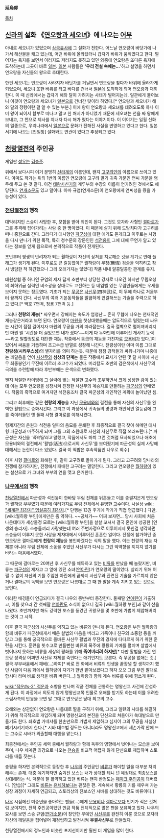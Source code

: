 '''延烏郞'''

[[목차]]

== [[신라]]의 설화 《[[연오랑과 세오녀]]》에 나오는 [[어부]] ==
아내로 세오녀가 있었으며 [[삼국유사]]에 그 설화가 전한다. 어느날 연오랑이 바닷가에 나가서 해산물을 캐고 있는데, 어떤 바위에 올라탔더니 갑자기 바위가 움직였다고 한다. 멀어지는 육지를 보면서 이러지도 저러지도 못하고 있던 와중에 연오랑은 또다른 육지에 도착하는데 그곳이 바로 [[일본]]. [[일본]] 사람들은 ''''우리 전설 속에는…''''하고 설명을 하면서 연오랑을 자신들의 왕으로 추대한다.

한편 세오녀는 연오랑이 사라지자 바닷가를 거닐면서 연오랑을 찾다가 바위에 올라가게 되었으며, 세오녀 또한 바위를 타고 바다를 건너서 [[일본]]에 도착하게 되어 연오랑과 재회한다. 이 때 신라에서는 갑자기 해와 달이 가려지는 사태가 벌어지는데, 일관에게 물어보니 이것이 연오랑과 세오녀가 [[일본]]으로 건너간 탓이라 하였다.[* 연오랑과 세오녀가 해와 달의 정령이란 걸 알 수 있는 부분.] 이에 왕이 연오랑과 세오녀를 데려오도록 하나 이미 왕이 되어서 함부로 떠나고 말고 한 처지가 아니었기 때문에 세오녀는 천을 짜 왕에게 보내고, 그 천으로 제사를 지내자 다시 해가 떴다는 이야기이다. 이 이야기는 일월 신화의 일종으로, 우리나라에서 [[일본]]으로 문화가 전해진 사실을 반영하고 있다고 한다. 일본서기에 나오는 [천일창] 설화와도 연관이 있다고 추정되고 있다.

== [[천랑열전]]의 주인공 ==
게임판 [[성우]]는 [[김승준]]. 

위에서 보다시피 이거 분명히 [[신라]]계의 이름인데, 왠지 [[고구려]]인의 이름으로 쓰이고 있다. 아마도 작가는 위의 1번의 이름인 연오랑에 고구려 말기 귀족 가문인 연씨 가문을 염두해 두고 쓴 것 같다. 이건 [[태왕사신기]]의 계루부의 수장의 이름이 연가려인 것에서도 해당된다. [[연개소문]]도 있고 말이다. 아마 규염(연개소문)이 연오랑에게 연씨성을 줬을 가능성이 있다.

=== [[천랑열전]]의 행적 === 
대막리지인 스승이 사망한 후, 모함을 받아 죄인이 된다. 그것도 모자라 사형인 [[결마로]]가 그를 추격해 잡아가려는 사람 중 한 명이었다. 이 때문에 살기 위해 도망치다가 고구려를 떠나 중원으로 간다. 그러다가 대사형인 [[파군성]]에 대한 애기도 듣게되고 이후로는 사형을 다시 만나기 위한 목적, 특히 청수문의 장문인인 [[석전웅]]이 그에 대해 무언가 알고 있다는 정보를 얻게 됨으로써 본격적으로 작품이 전개된다.

초반부터 평생의 반려자가 되는 월하랑이 자신의 상처를 치료해준 것을 계기로 연애 플래그가 생기게 된다. 이후로도 큰 갈등없이[* 월하랑이 무정(無情) 검술을 익히려고 잠시 냉담한 척 하긴했으나 그리 오래가지는 않았다] 작품 내내 알콩달콩한 관계를 유지. 

태원삼협 중 하나인 규염의 제자 답게 초반부터 상당한 강자로 나오긴 하지만 무림오성의 최하위급 실력인 비소광을 상대로도 고전하는 등 네임벨 있는 무림인들에게는 우세를 보이지 못하는 정도였다. 기초가 되는 [[무공]]은 [[사신무]](四神武)로, 이 무예 하나로 처음부터 끝까지 간다. 사신무의 여러 기본동작들을 말끔하게 연결해쓰는 기술을 주력으로 하고 있다.[* 백호 7연격, 청룡 7연격 등.]

그러나 '''천랑의 재능'''[* 싸우면서 강해지는 속도가 엄청난… 흔히 무협에 나오는 천재적인 재능같은거라고 보면 된다. 연오랑이 [[마원]]을 첫상대했을때는 압도적으로 털렸는데 싸우는 시간이 점점 길어지자 마원의 무공을 거의 따라잡는다. 결국 절벽으로 떨어져버리지만 마원 왈 '시간을 더 끌었으면 내가 졌다'~~이게 다 두화만에 이루어진 개사기 능력~~라고 말할정도로 대단한 재능. 작중에서 동급의 재능을 가진자로 [[모용비]]가 있다.]이 있어서 싸움을 거듭하며 초고수급 반열로 성장해 나간다. 천랑성이란 아마 이름 그대로 '''천랑성(시리우스성)'''의 별자리를 의미 하는듯. 때문에 점점 강적들과 싸워나가며 나중에는 깨달음을 얻어 [[사신무]]의 '''심상의 단계'''는 물론 작중에서 묘사가 안된 몇 달 사이에 사신무 최종봉인기 무진에 이르러 초고수가 되었다. 머리칼도 초반의 검은색에서 사신무의 극의를 수련함에 따라 후반부에는 은색으로 변화했다.

왠지 적절한 타이밍에 그 실력에 맞는 적절한 고수와 조우하면서 크게 성장한 감이 있는데 이는 모두 연오랑을 성장시켜 진정한 사신무의 계승자로 만들려는 [[파군성]]의 안배였다. 작품의 흑막으로 여겨지던 석전웅조차 결국 파군성의 개인적인 계획에 놀아났던 셈. 

그리고 최후에는 같은 '''천랑의 재능'''을 지닌 [[모용비]]와의 결전을 통해 자신의 사신무를 완벽한 활법으로 승화시킨다. 그리고 이 과정에서 귀족들의 명령과 개인적인 열등감에 그를 죽이러들던 옛 둘째 사형 결마로를 이해시켰다.  

형제지간의 은원과 석전웅 일파의 음모를 분쇄한 후 최종적으로 결국 찾아 헤메던 대사형 파군성과 마주하게 되며 그를 그의 소원대로 자신의 사신무로 직접 쓰러뜨린다.[* 파군성은 자신을 '''죽여달라고'' 말했고, 작품에서도 마치 그런 것처럼 묘사되었으나 애초에 모용비와의 결전에서 '활법(活法)으로서의 사신무'를 보여줬기에 파군성의 실제 사망에 대해서는 논란이 다소 있었다. 결국 이 떡밥은 후속작품인 나우로 회수] 

이후 사형 [[결마로]]와 화해한 후, 같이 고구려로 돌아가게 된다. 그리고 고구려와 당나라의 전쟁에 참가하지만, 전쟁에서 패배한 고구려는 멸망한다. 그리고 연오랑은 [[월하랑]]이 있는 설산으로 가 그녀와 부부의 연을 맺고 은거한다. 


=== [[나우]]에서의 행적 ===
[[천랑열전]]에서 파군성과 석전웅이 한바탕 무림 전체를 뒤흔들고 이를 종결지은게 연오랑과 월하랑 부부였기 때문에 여러가지로 무림 전체에서 유명한 고수이다. 사실상 [[wiki: "세계관 최강자" 명실공히 최강자]].[* 단행본 13권 후기에 작가가 직접 언급했다.] 다만, [wiki:월하랑 부인]에게만은 좀 약하다. ~~공처가~~  어찌 보자면… 당시 사회에 처음 나온데다가 세상물정 모르는 [wiki:월하랑 부인]을 살살 꼬셔서 결국 혼인에 성공한 [인생의 승리자]. 스승들끼리 사랑했는데 여러 주변사정으로 이루어지지 못한걸 생각하면 스승들이 이루지 못한 사랑을 제자대에서 이루어진 훈훈한 일이다. 전쟁에 참가하던 중 연오랑은 결마로에게 '''천랑의 재능'''을 봉인하겠다는 식의 말을 했다. 이는 천랑의 재능 자체뿐 아니라 무림 전체에 소동을 주었던 사신무가 다시는 그런 악역향을 끼치지 않기를 바라는 마음에서였다.

그 때문에 결마로는 20여년 후 사신무를 체득하고 있는 [[비류]]를 만났을 때 놀랐지만, 비류는 [[파군성]]의 제자고 그 옆에 있던 소녀([[연아린]])가 연오랑의 딸이었다. 살리기 위해 어쩔 수 없이 자신의 기를 주입한 아린에게 끝까지 사신무와 관련된 기술을 가르치지 않은 거나 결마로의 독백을 보면 연오랑은 나름대로 그 때 한 말을 계속 지키고 있는 것으로 보인다.

이러한 배경들이 언급되다가 결국 나우의 중반부터 등장한다. 둘째딸 [[연아린]]이 가출하고, 이를 찾으러 간 첫째딸 [[연아란]]도 소식이 없으니 결국 [wiki:월하랑 부인]과 같이 산을 나왔다. 초반까지만 해도 강력한 포스를 풍겼던 귀왕모를 몇 초만에 가볍게 제압해버리는 것이 그 시작.  

이후 결국 파군성의 사신무를 익히고 있는 비류와 만나게 된다. 연오랑은 부인 월하랑과 함께 비류가 파군성에게서 배운 살법의 마음을 버리고 가족이나 친구의 소중함 등을 깨닫고 그를 통해 궁극적으로 올바른 사신무 활법과 무진의 경지에 다다르게 하기 위한 훈련을 시킨다. 훈련을 헛수고로 만들뻔한 비류의 폭주에 황룡의 기예를 펼치며 살법에서 벗어나지 못하는 비류를 세상의 평화를 위해 '''죽여버리려 하지만'''[* 다만 활법을 가진 연오랑 성격상 어쩌면 사신무 자체를 죽인다는 애기인지도 모른다. 즉 무공을 없애는 것.] 결국 부부싸움에서 패배(...)하여[* 바로 전 화에서 비류의 인생을 끝장낼 할 생각까지 했던 사람이 다음 화에서 월하랑이 자기가 한번 맡아보겠다고 하자 오오 그럼 부인 말대로 합시다 라며 바로 생각을 바꿔 버린다...] 월하랑과 함께 계속 비류를 위해 힘쓰게 된다.

[[wiki:"적운#s-2" 적운]]과 소향을 만나며 작품 전체를 관통하는 명왕신교 사건에 간섭하게 된다. 이 과정에서 의도치 않게 명왕신교쪽 인물로 오해를 받기도 하는데 이를 우려한 소림사측의 반응을 보면 말 그대로 연오랑은 당대 최고의 고수. 

오해와는 상관없이 연오랑은 나름대로 딸을 구하기 위해, 그리고 일련의 사태를 해결하기 위해 적극적으로 개입하게 되며 명왕신교의 본진을 단신으로 쳐들아가 쑥대밭으로 만들기도 한다. 좌호법 가네샤를 한손만으로 가볍게 제압하고 심지어 그의 무공을 사실상 폐기시키기까지 한다.[* 시바 대호법 정도는 아니더라도 명왕신교에서 세손가락 안에 드는 고수로 시바가 외출할때 대행을 맡는다.] 

최종전에서는 주인공 세력 중에서 월하랑과 함께 독무의 영향에서 벗어나는 모습을 보여주며, 나우 세계관 최강으로 나오는 [[천승]]을 비교적 어렵지 않게 단신으로 제압하며 스토리를 매듭 짓는다.

총평을 하자면 본격적으로 등장한 후 [[나우]]의 주인공인 [[비류]]가 해야할 일을 대부분 처리해주는 존재. 대충 얘기하자면 숨겨진 보스는 내가 상대할 테니 넌 예정대로 최종보스를 상대해라는 식. 덕분에 잘 활약하고 있던 비류는 왠지 반정도는 [[페이크 주인공]]이 돼버렸다. [안습][* 그래도 [[비류]]는 [[유세하]]보다는 괜찮은 편. 계속해서 황룡의 기를 깨우쳐 가는 성장 과정이 자세히 언급되고, 스토리상의 진보스인 시바를 상대하는 것도 비류이다.]

[[나우]] 시점에선 미중년을 좋아하는 팬들(…)에게 [[모용비]]나 [[결마로]]보다 인기가 적은 것처럼 보이지만, 전작 주인공이었던 만큼 작품 전체적으로 많은 팬을 보유하고 있다. 나우의 묘사를 보면 스승 규염([[연개소문]])이 창안한 무예인 [[사신무]]를 완전히 이룬 것으로 모자라 자신의 깨달음을 집어넣어 재정립하고 발전시켜 '''무결사신무'''로 만들었다.

천량열전에서의 정노인과 비슷한 포지션이지만 훨씬 더 개입을 많이 한다. 
